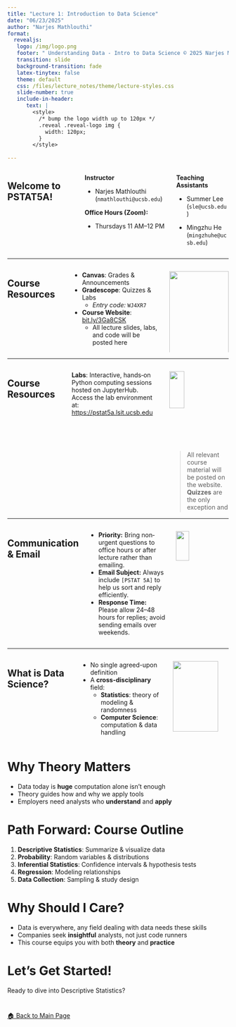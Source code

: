 ```yaml
---
title: "Lecture 1: Introduction to Data Science"
date: "06/23/2025"
author: "Narjes Mathlouthi"
format:
  revealjs:
   logo: /img/logo.png
   footer: " Understanding Data - Intro to Data Science © 2025 Narjes Mathlouthi"
   transition: slide
   background-transition: fade
   latex-tinytex: false
   theme: default
   css: /files/lecture_notes/theme/lecture-styles.css
   slide-number: true
   include-in-header:
      text: |
        <style>
          /* bump the logo width up to 120px */
          .reveal .reveal-logo img {
            width: 120px;
          }
        </style>
   
---
```



:::: {.columns}

<h2> Welcome to PSTAT5A!</h2> 

::: {.column width="55%"}

**Instructor** 

- Narjes Mathlouthi (`nmathlouthi@ucsb.edu`)  
  
**Office Hours (Zoom):** 

- Thursdays 11 AM–12 PM 
:::

::: {.column width="35%"}
**Teaching Assistants**

- Summer Lee (`sle@ucsb.edu`)  
  
- Mingzhu He (`mingzhuhe@ucsb.edu`)
:::

::::
 


---

:::: {.columns}

<h2>Course Resources</h2>

::: {.column width="60%"}

- **Canvas**: Grades & Announcements
- **Gradescope**: Quizzes & Labs  
  - _Entry code:_ `WJ4XR7`  
- **Course Website**: [bit.ly/3Ga8CSK](https://bit.ly/3Ga8CSK)
   - All lecture slides, labs, and code will be posted here

:::

::: {.column width="40%"}
![](/files/lecture_notes/Lecture_1/img/qr_code.png){width="100%"  fig-align="right" }
:::

::::




---

:::: {.columns}

<h2>Course Resources</h2>

::: {.column width="60%"}
**Labs**: Interactive, hands‐on Python computing sessions hosted on JupyterHub.  
Access the lab environment at: [https://pstat5a.lsit.ucsb.edu](https://pstat5a.lsit.ucsb.edu)
:::

::: {.column width="40%"}
![](/files/lecture_notes/Lecture_1/img/jupyterlogo.png){ width="50%"  fig-align="right" }

::: aside
> All relevant course material will be posted on the website. 
> **Quizzes** are the only exception and will be administered via Gradescope.
> **Please read the syllabus fully and carefully!**
::: 
:::
::::


---

:::: {.columns}

<h2>Communication & Email</h2>

::: {.column width="60%"}
- **Priority:** Bring non‐urgent questions to office hours or after lecture rather than emailing.  
- **Email Subject:** Always include `[PSTAT 5A]` to help us sort and reply efficiently.  
- **Response Time:** Please allow 24–48 hours for replies; avoid sending emails over weekends.  

:::

::: {.column width="40%"}
![](/files/lecture_notes/Lecture_1/img/email.png){ width="50%"  fig-align="right" }

:::
::::

---

:::: {.columns}

<h2>What is Data Science?</h2>

::: {.column width="60%"}

- No single agreed-upon definition  
- A **cross-disciplinary** field:  
  - **Statistics**: theory of modeling & randomness  
  - **Computer Science**: computation & data handling

:::

::: {.column width="40%"}
![](/files/lecture_notes/Lecture_1/img/data_science.png){ width="90%" fig-align="right"  }
:::
::::




# Why Theory Matters

- Data today is **huge** computation alone isn't enough  
- Theory guides how and why we apply tools  
- Employers need analysts who **understand** and **apply**



# Path Forward: Course Outline

1. **Descriptive Statistics**: Summarize & visualize data  
2. **Probability**: Random variables & distributions  
3. **Inferential Statistics**: Confidence intervals & hypothesis tests  
4. **Regression**: Modeling relationships  
5. **Data Collection**: Sampling & study design



# Why Should I Care?

- Data is everywhere, any field dealing with data needs these skills  
- Companies seek **insightful** analysts, not just code runners  
- This course equips you with both **theory** and **practice**



# Let’s Get Started!

Ready to dive into Descriptive Statistics?

#

```{=html}
<a href="https://pstat5a.com/schedule.html" class="main-page-btn">🏠 Back to Main Page</a>
```